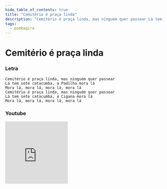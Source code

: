 ```yaml
---
hide_table_of_contents: true
title: "Cemitério é praça linda"
description: "Cemitério é praça linda, mas ninguém quer passear Lá tem sete catacumba, a Padilha mora lá Mora lá, mora lá, mora lá, mora lá Cemitério é praça linda, mas ninguém quer passear Lá tem sete catacumba, a Cigana mora lá Mora lá, mora lá, mora lá, mora lá"
tags:
  - pombagira
---
```


# Cemitério é praça linda

### Letra

```text
Cemitério é praça linda, mas ninguém quer passear
Lá tem sete catacumba, a Padilha mora lá
Mora lá, mora lá, mora lá, mora lá
Cemitério é praça linda, mas ninguém quer passear
Lá tem sete catacumba, a Cigana mora lá
Mora lá, mora lá, mora lá, mora lá
```

### Youtube

<iframe
  width="200"
  height="200"
  src="https://www.youtube.com/embed/gsOHuyXIM6U"
  title="YouTube video player"
  frameborder="0"
  allow="accelerometer; autoplay; clipboard-write; encrypted-media; gyroscope; picture-in-picture; web-share"
  referrerpolicy="strict-origin-when-cross-origin"
  allowfullscreen
></iframe>